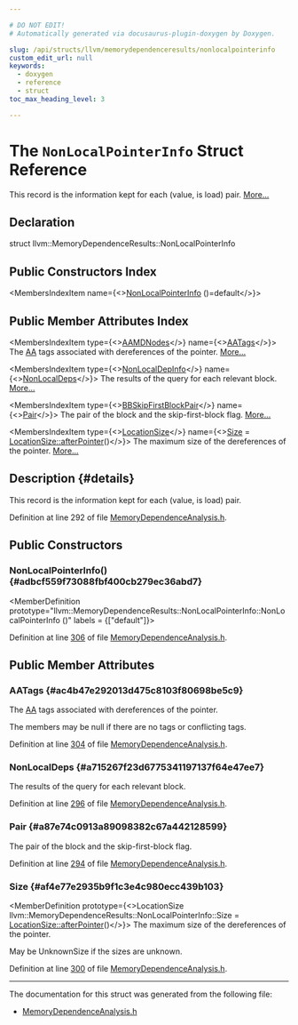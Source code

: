 ```yaml
---

# DO NOT EDIT!
# Automatically generated via docusaurus-plugin-doxygen by Doxygen.

slug: /api/structs/llvm/memorydependenceresults/nonlocalpointerinfo
custom_edit_url: null
keywords:
  - doxygen
  - reference
  - struct
toc_max_heading_level: 3

---
```





# The `NonLocalPointerInfo` Struct Reference

<DoxygenPage pluginConfig={pluginConfig}>

This record is the information kept for each (value, is load) pair. <a href="#details">More...</a>

## Declaration

<CodeBlock>struct llvm::MemoryDependenceResults::NonLocalPointerInfo</CodeBlock>

## Public Constructors Index

<MembersIndex>

<MembersIndexItem
  name={<><a href="#adbcf559f73088fbf400cb279ec36abd7">NonLocalPointerInfo</a> ()=default</>}>
</MembersIndexItem>

</MembersIndex>

## Public Member Attributes Index

<MembersIndex>

<MembersIndexItem
  type={<><a href="/docs/api/structs/llvm/aamdnodes">AAMDNodes</a></>}
  name={<><a href="#ac4b47e292013d475c8103f80698be5c9">AATags</a></>}>
The <a href="/docs/api/namespaces/llvm/aa">AA</a> tags associated with dereferences of the pointer. <a href="#ac4b47e292013d475c8103f80698be5c9">More...</a>
</MembersIndexItem>

<MembersIndexItem
  type={<><a href="/docs/api/classes/llvm/memorydependenceresults/#a1fb5d4e618ecf28ecd42ab6fab5a4245">NonLocalDepInfo</a></>}
  name={<><a href="#a715267f23d6775341197137f64e47ee7">NonLocalDeps</a></>}>
The results of the query for each relevant block. <a href="#a715267f23d6775341197137f64e47ee7">More...</a>
</MembersIndexItem>

<MembersIndexItem
  type={<><a href="/docs/api/classes/llvm/pointerintpair">BBSkipFirstBlockPair</a></>}
  name={<><a href="#a87e74c0913a89098382c67a442128599">Pair</a></>}>
The pair of the block and the skip-first-block flag. <a href="#a87e74c0913a89098382c67a442128599">More...</a>
</MembersIndexItem>

<MembersIndexItem
  type={<><a href="/docs/api/classes/llvm/locationsize">LocationSize</a></>}
  name={<><a href="#af4e77e2935b9f1c3e4c980ecc439b103">Size</a> = <a href="/docs/api/classes/llvm/locationsize/#ac01c1aa625e97bf21d27474544c463e5">LocationSize::afterPointer</a>()</>}>
The maximum size of the dereferences of the pointer. <a href="#af4e77e2935b9f1c3e4c980ecc439b103">More...</a>
</MembersIndexItem>

</MembersIndex>

## Description {#details}

This record is the information kept for each (value, is load) pair.

Definition at line 292 of file <a href="/docs/api/files/include/include/llvm/include/llvm/analysis/memorydependenceanalysis-h">MemoryDependenceAnalysis.h</a>.

<SectionDefinition>

## Public Constructors

### NonLocalPointerInfo() {#adbcf559f73088fbf400cb279ec36abd7}

<MemberDefinition
  prototype="llvm::MemoryDependenceResults::NonLocalPointerInfo::NonLocalPointerInfo ()"
  labels = {["default"]}>

Definition at line <a href="/docs/api/files/include/include/llvm/include/llvm/analysis/memorydependenceanalysis-h/#l00306">306</a> of file <a href="/docs/api/files/include/include/llvm/include/llvm/analysis/memorydependenceanalysis-h">MemoryDependenceAnalysis.h</a>.
</MemberDefinition>

</SectionDefinition>

<SectionDefinition>

## Public Member Attributes

### AATags {#ac4b47e292013d475c8103f80698be5c9}

<MemberDefinition
  prototype="AAMDNodes llvm::MemoryDependenceResults::NonLocalPointerInfo::AATags">
The <a href="/docs/api/namespaces/llvm/aa">AA</a> tags associated with dereferences of the pointer.

The members may be null if there are no tags or conflicting tags.

Definition at line <a href="/docs/api/files/include/include/llvm/include/llvm/analysis/memorydependenceanalysis-h/#l00304">304</a> of file <a href="/docs/api/files/include/include/llvm/include/llvm/analysis/memorydependenceanalysis-h">MemoryDependenceAnalysis.h</a>.
</MemberDefinition>

### NonLocalDeps {#a715267f23d6775341197137f64e47ee7}

<MemberDefinition
  prototype="NonLocalDepInfo llvm::MemoryDependenceResults::NonLocalPointerInfo::NonLocalDeps">
The results of the query for each relevant block.

Definition at line <a href="/docs/api/files/include/include/llvm/include/llvm/analysis/memorydependenceanalysis-h/#l00296">296</a> of file <a href="/docs/api/files/include/include/llvm/include/llvm/analysis/memorydependenceanalysis-h">MemoryDependenceAnalysis.h</a>.
</MemberDefinition>

### Pair {#a87e74c0913a89098382c67a442128599}

<MemberDefinition
  prototype="BBSkipFirstBlockPair llvm::MemoryDependenceResults::NonLocalPointerInfo::Pair">
The pair of the block and the skip-first-block flag.

Definition at line <a href="/docs/api/files/include/include/llvm/include/llvm/analysis/memorydependenceanalysis-h/#l00294">294</a> of file <a href="/docs/api/files/include/include/llvm/include/llvm/analysis/memorydependenceanalysis-h">MemoryDependenceAnalysis.h</a>.
</MemberDefinition>

### Size {#af4e77e2935b9f1c3e4c980ecc439b103}

<MemberDefinition
  prototype={<>LocationSize llvm::MemoryDependenceResults::NonLocalPointerInfo::Size = <a href="/docs/api/classes/llvm/locationsize/#ac01c1aa625e97bf21d27474544c463e5">LocationSize::afterPointer</a>()</>}>
The maximum size of the dereferences of the pointer.

May be UnknownSize if the sizes are unknown.

Definition at line <a href="/docs/api/files/include/include/llvm/include/llvm/analysis/memorydependenceanalysis-h/#l00300">300</a> of file <a href="/docs/api/files/include/include/llvm/include/llvm/analysis/memorydependenceanalysis-h">MemoryDependenceAnalysis.h</a>.
</MemberDefinition>

</SectionDefinition>

<hr/>

The documentation for this struct was generated from the following file:

<ul>
<li><a href="/docs/api/files/include/include/llvm/include/llvm/analysis/memorydependenceanalysis-h">MemoryDependenceAnalysis.h</a></li>
</ul>

</DoxygenPage>
